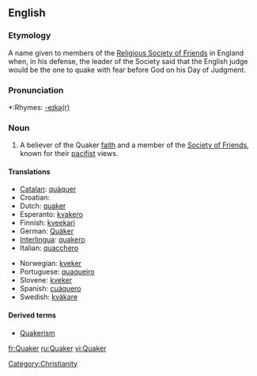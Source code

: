 {{see|quaker|Quäker}}
==English==

===Etymology===
A name given to members of the [[w:Religious Society of Friends|Religious Society of Friends]] in England when, in his defense, the leader of the Society said that the English judge would be the one to quake with fear before God on his Day of Judgment.

===Pronunciation===
*:Rhymes: [[Rhymes:English:-eɪkə(r)|-eɪkə(r)]]

===Noun===
{{en-noun}}

# {{religion}} A believer of the Quaker [[faith]] and a member of the [[Society of Friends]], known for their [[pacifist]] views.

====Translations====
{{top}}
*[[Catalan]]: [[quàquer]] {{m}}
*Croatian: {{t|hr|kveker|m}}
*Dutch: [[quaker]] {{m}}
*Esperanto: [[kvakero]]
*Finnish: [[kveekari]]
*German: [[Quäker]] {{m}}
*[[Interlingua]]: [[quakero]]
*Italian: [[quacchero]] {{m}}
{{mid}}
*Norwegian: [[kveker]]
*Portuguese: [[quaqueiro]]
*Slovene: [[kveker]] {{m}}
*Spanish: [[cuáquero]]
*Swedish: [[kväkare]]
{{bottom}}

====Derived terms====
*[[Quakerism]]

[[Category:Christianity]]

[[fr:Quaker]]
[[ru:Quaker]]
[[vi:Quaker]]